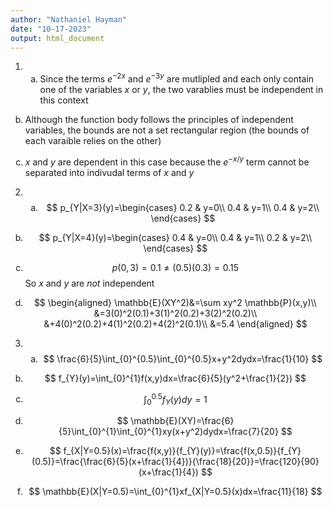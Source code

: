 ```yaml
---
author: "Nathaniel Hayman"
date: "10-17-2023"
output: html_document
---
```


1. a) Since the terms $e^{-2x}$ and $e^{-3y}$ are mutlipled and each only contain one of the variables $x$ or $y$, the two varablies must be independent in this context

b) Although the function body follows the principles of independent variables, the bounds are not a set rectangular region (the bounds of each varaible relies on the other)

c) $x$ and $y$ are dependent in this case because the $e^{-x/y}$ term cannot be separated into indivudal terms of $x$ and $y$

2. a) 
$$
p_{Y|X=3}(y)=\begin{cases}
    0.2 & y=0\\
    0.4 & y=1\\
    0.4 & y=2\\
\end{cases}
$$

b)
$$
p_{Y|X=4}(y)=\begin{cases}
    0.4 & y=0\\
    0.4 & y=1\\
    0.2 & y=2\\
\end{cases}
$$

c)
$$
p(0,3)=0.1 \neq (0.5)(0.3) = 0.15
$$
So $x$ and $y$ are *not* independent

d)
$$
    \begin{aligned}
        \mathbb{E}(XY^2)&=\sum xy^2 \mathbb{P}(x,y)\\
        &=3(0)^2(0.1)+3(1)^2(0.2)+3(2)^2(0.2)\\ 
        &+4(0)^2(0.2)+4(1)^2(0.2)+4(2)^2(0.1)\\
        &=5.4
    \end{aligned}
$$

3. a)
$$
\frac{6}{5}\int_{0}^{0.5}\int_{0}^{0.5}x+y^2dydx=\frac{1}{10}
$$

b)
$$
f_{Y}(y)=\int_{0}^{1}f(x,y)dx=\frac{6}{5}(y^2+\frac{1}{2})
$$

c)
$$
\int_{0}^{0.5}f_Y(y)dy=1
$$

d)
$$
\mathbb{E}(XY)=\frac{6}{5}\int_{0}^{1}\int_{0}^{1}xy(x+y^2)dydx=\frac{7}{20}
$$

e)
$$
f_{X|Y=0.5}(x)=\frac{f(x,y)}{f_{Y}(y)}=\frac{f(x,0.5)}{f_{Y}(0.5)}=\frac{\frac{6}{5}(x+\frac{1}{4})}{\frac{18}{20}}=\frac{120}{90}(x+\frac{1}{4})
$$

f)
$$
\mathbb{E}(X|Y=0.5)=\int_{0}^{1}xf_{X|Y=0.5}(x)dx=\frac{11}{18}
$$